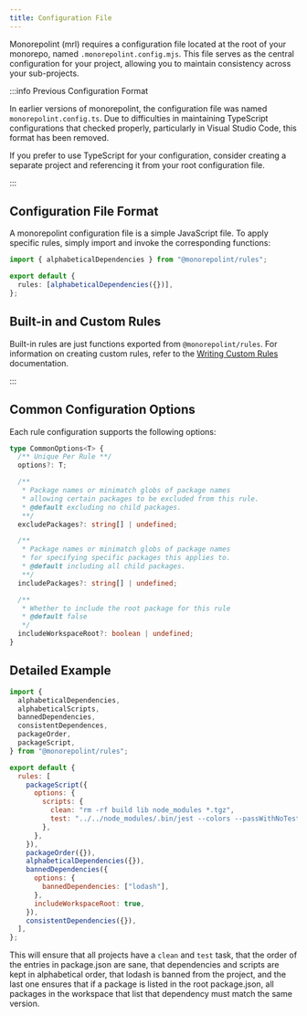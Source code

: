 ```yaml
---
title: Configuration File
---
```


Monorepolint (mrl) requires a configuration file located at the root of your monorepo, named `.monorepolint.config.mjs`. This file serves as the central configuration for your project, allowing you to maintain consistency across your sub-projects.

:::info Previous Configuration Format

In earlier versions of monorepolint, the configuration file was named `monorepolint.config.ts`. Due to difficulties in maintaining TypeScript configurations that checked properly, particularly in Visual Studio Code, this format has been removed.

If you prefer to use TypeScript for your configuration, consider creating a separate project and referencing it from your root configuration file.

:::

## Configuration File Format

A monorepolint configuration file is a simple JavaScript file. To apply specific rules, simply import and invoke the corresponding functions:

```ts title=".monorepolint.config.mjs"
import { alphabeticalDependencies } from "@monorepolint/rules";

export default {
  rules: [alphabeticalDependencies({})],
};
```

## Built-in and Custom Rules

Built-in rules are just functions exported from `@monorepolint/rules`. For information on creating custom rules, refer to the [Writing Custom Rules](./writing-custom-rules) documentation.

:::

## Common Configuration Options

Each rule configuration supports the following options:

```ts
type CommonOptions<T> {
  /** Unique Per Rule **/
  options?: T;

  /**
   * Package names or minimatch globs of package names
   * allowing certain packages to be excluded from this rule.
   * @default excluding no child packages.
   **/
  excludePackages?: string[] | undefined;

  /**
   * Package names or minimatch globs of package names
   * for specifying specific packages this applies to.
   * @default including all child packages.
   **/
  includePackages?: string[] | undefined;

  /**
   * Whether to include the root package for this rule
   * @default false
   */
  includeWorkspaceRoot?: boolean | undefined;
}
```

## Detailed Example

```js title=".monorepolint.config.mjs"
import {
  alphabeticalDependencies,
  alphabeticalScripts,
  bannedDependencies,
  consistentDependences,
  packageOrder,
  packageScript,
} from "@monorepolint/rules";

export default {
  rules: [
    packageScript({
      options: {
        scripts: {
          clean: "rm -rf build lib node_modules *.tgz",
          test: "../../node_modules/.bin/jest --colors --passWithNoTests",
        },
      },
    }),
    packageOrder({}),
    alphabeticalDependencies({}),
    bannedDependencies({
      options: {
        bannedDependencies: ["lodash"],
      },
      includeWorkspaceRoot: true,
    }),
    consistentDependencies({}),
  ],
};
```

This will ensure that all projects have a `clean` and `test` task, that the order of the entries in package.json are sane, that dependencies and scripts are kept in alphabetical order, that lodash is banned from the project, and the last one ensures that if a package is listed in the root package.json, all packages in the workspace that list that dependency must match the same version.

